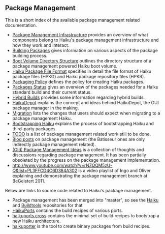 
== Package Management ==

This is a short index of the available package management related documentation.

*[[PackageManagement/Infrastructure| Package Management Infrastructure]] provides an overview of what components belong to Haiku's package management infrastructure and how they work and interact.
*[[PackageManagement/BuildingPackages| Building Packages]] gives information on various aspects of the package building process.
*[[PackageManagement/DirectoryStructure| Boot Volume Directory Structure]] outlines the directory structure of a package management powered Haiku boot volume.
*[[PackageManagement/FileFormat| Haiku Package File Format]] specifies in detail the file format of Haiku package files (HPKG) and Haiku package repository files (HPKR).
*[[PackageManagement/PackagingPolicy| Packaging Policy]] defines the policy for creating Haiku packages.
*[[PackageManagement/PackagesStatus| Packages Status]] gives an overview of the packages needed for a Haiku standard build and their current status.
*[[PackageManagement/HybridBuilds| Hybrid Builds]] provides some information regarding hybrid builds.
*[[PackageManagement/HaikuDepot| HaikuDepot]] explains the concept and ideas behind HaikuDepot, the GUI package manager in the making.
*[[PackageManagement/Migration| Migration]] lists the changes that users should expect when migrating to a package management Haiku.
*[[PackageManagement/Bootstrapping| Bootstrapping Haiku]] explains the process of bootstrapping Haiku and third-party packages.
*[[PackageManagement/TODO| TODO]] is a list of package management related work still to be done.
*[https://www.haiku-os.org/tags/package-management/ Blog posts] on package management (the Batisseur ones are only indirectly package management related).
*[[PackageManagement/OldIdeas| (Old) Package Management Ideas]] is a collection of thoughts and discussions regarding package management. It has been partially obsoleted by the progress on the package management implementation.
*http://www.youtube.com/watch?v=rNZQQM5zU-Q&list=PL3FFCD4C6D384A302 is  a video playlist of Ingo and Oliver explaining and demonstrating the package management branch at BeGeistert 2011.


Below are links to source code related to Haiku's package management.
*Package management has been merged into "master", so see the [http://cgit.haiku-os.org/haiku/ Haiku] and [http://cgit.haiku-os.org/buildtools/ Buildtools] repositories for that
*[https://github.com/haikuports/haikuports HaikuPorts] contains the build recipes of various ports.
*[https://github.com/haikuports/haikuports.cross haikuports.cross] contains the minimal set of build recipes to bootstrap a new Haiku architecture.
*[https://github.com/haikuports/haikuporter haikuporter] is the tool to create binary packages from build recipes.
